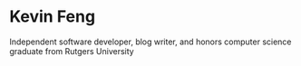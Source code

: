 # Kevin Feng

Independent software developer, blog writer, and honors computer science graduate from Rutgers University